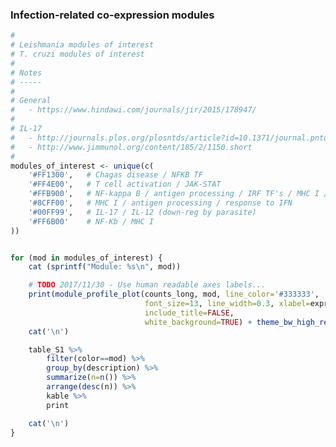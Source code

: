 ### Infection-related co-expression modules

```r
#
# Leishmania modules of interest
# T. cruzi modules of interest
#
# Notes
# -----
#
# General
#   - https://www.hindawi.com/journals/jir/2015/178947/
#
# IL-17
#   - http://journals.plos.org/plosntds/article?id=10.1371/journal.pntd.0000604
#   - http://www.jimmunol.org/content/185/2/1150.short
#
modules_of_interest <- unique(c(
    '#FF1300',   # Chagas disease / NFKB TF
    '#FF4E00',   # T cell activation / JAK-STAT
    '#FFB900',   # NF-kappa B / antigen processing / IRF TF's / MHC I / STAT3? (could be interesting..)
    '#8CFF00',   # MHC I / antigen processing / response to IFN
    '#00FF99',   # IL-17 / IL-12 (down-reg by parasite)
    '#FF6B00'    # NF-Kb / MHC I
))


for (mod in modules_of_interest) {
    cat (sprintf("Module: %s\n", mod))

    # TODO 2017/11/30 - Use human readable axes labels...
    print(module_profile_plot(counts_long, mod, line_color='#333333',
                              font_size=13, line_width=0.3, xlabel=expr_xlab,
                              include_title=FALSE,
                              white_background=TRUE) + theme_bw_high_res())
    cat('\n')

    table_S1 %>% 
        filter(color==mod) %>% 
        group_by(description) %>% 
        summarize(n=n()) %>% 
        arrange(desc(n)) %>%
        kable %>%
        print

    cat('\n')
}
```


